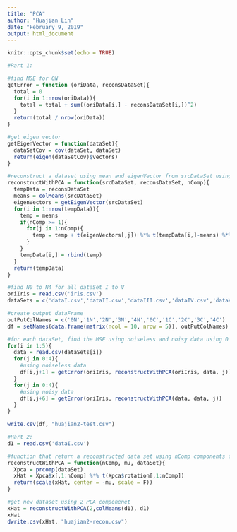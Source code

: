 ```yaml
---
title: "PCA"
author: "Huajian Lin"
date: "February 9, 2019"
output: html_document
---
```


```r
knitr::opts_chunk$set(echo = TRUE)
```


```r
#Part 1: 

#find MSE for 0N
getError = function (oriData, reconsDataSet){
  total = 0
  for(i in 1:nrow(oriData)){
    total = total + sum((oriData[i,] - reconsDataSet[i,])^2)
  }
  return(total / nrow(oriData))
}

#get eigen vector 
getEigenVector = function(dataSet){
  dataSetCov = cov(dataSet, dataSet)
  return(eigen(dataSetCov)$vectors)
}

#reconstruct a dataset using mean and eigenVector from srcDataSet using nComp
reconstructWithPCA = function(srcDataSet, reconsDataSet, nComp){
  tempData = reconsDataSet
  means = colMeans(srcDataSet)
  eigenVectors = getEigenVector(srcDataSet)
  for(i in 1:nrow(tempData)){
    temp = means
    if(nComp >= 1){
      for(j in 1:nComp){
        temp = temp + t(eigenVectors[,j]) %*% t(tempData[i,]-means) %*% eigenVectors[,j]
      }
    }
    tempData[i,] = rbind(temp)
  }
  return(tempData)
}

#find N0 to N4 for all dataSet I to V
oriIris = read.csv('iris.csv')
dataSets = c('dataI.csv','dataII.csv','dataIII.csv','dataIV.csv','dataV.csv')

#create output dataFrame
outPutColNames = c('0N','1N','2N','3N','4N','0C','1C','2C','3C','4C')
df = setNames(data.frame(matrix(ncol = 10, nrow = 5)), outPutColNames)

#for each dataSet, find the MSE using noiseless and noisy data using 0 to 4 components
for(i in 1:5){
  data = read.csv(dataSets[i])
  for(j in 0:4){
    #using noiseless data 
    df[i,j+1] = getError(oriIris, reconstructWithPCA(oriIris, data, j))
  }
  for(j in 0:4){
    #using noisy data 
    df[i,j+6] = getError(oriIris, reconstructWithPCA(data, data, j))
  }
}

write.csv(df, "huajian2-test.csv")
```

```r
#Part 2:
d1 = read.csv('dataI.csv')

#function that return a reconstructed data set using nComp components from PCA with means mu
reconstructWithPCA = function(nComp, mu, dataSet){
  Xpca = prcomp(dataSet)
  xHat = Xpca$x[,1:nComp] %*% t(Xpca$rotation[,1:nComp])
  return(scale(xHat, center = -mu, scale = F))
}

#get new dataset using 2 PCA componenet 
xHat = reconstructWithPCA(2,colMeans(d1), d1)
xHat
dwrite.csv(xHat, "huajian2-recon.csv")
```



